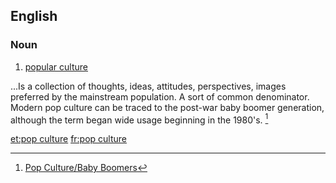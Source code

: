 ==English==

===Noun===
{{wikipedia}}
{{en-noun|head=[[pop]] [[culture]]|-}}

# [[popular culture]]
...Is a collection of thoughts, ideas, attitudes, perspectives, images preferred by the mainstream population. A sort of common denominator. Modern pop culture can be traced to the post-war baby boomer generation, although the term began wide usage beginning in the 1980's.  
<ref>[http://www.mrpopculture.com/what-is-pop-culture/ Pop Culture/Baby Boomers]</ref>

[[et:pop culture]]
[[fr:pop culture]]